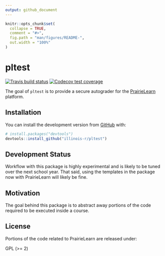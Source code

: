```yaml
---
output: github_document
---
```


<!-- README.md is generated from README.Rmd. Please edit that file -->

```r
knitr::opts_chunk$set(
  collapse = TRUE,
  comment = "#>",
  fig.path = "man/figures/README-",
  out.width = "100%"
)
```
# pltest

<!-- badges: start -->
[![Travis build status](https://travis-ci.org/illinois-r/pltest.svg?branch=master)](https://travis-ci.org/illinois-r/pltest)
[![Codecov test coverage](https://codecov.io/gh/illinois-r/pltest/branch/master/graph/badge.svg)](https://codecov.io/gh/illinois-r/pltest?branch=master)
<!-- badges: end -->

The goal of `pltest` is to provide a secure autograder for the [PrairieLearn](https://prairielearn.engr.illinois.edu/pl) 
platform.

## Installation

You can install the development version from [GitHub](https://github.com/illinois-r/pltest) with:

``` r
# install.packages("devtools")
devtools::install_github("illinois-r/pltest")
```

## Development Status

Workflow with this package is highly experimental and is likely to be tuned over
the next school year. That said, using the templates in the package now with
PrairieLearn will likely be fine.

## Motivation

The goal behind this package is to abstract away portions of the code
required to be executed inside a course.

## License

Portions of the code related to PrairieLearn are released under:

GPL (>= 2)
